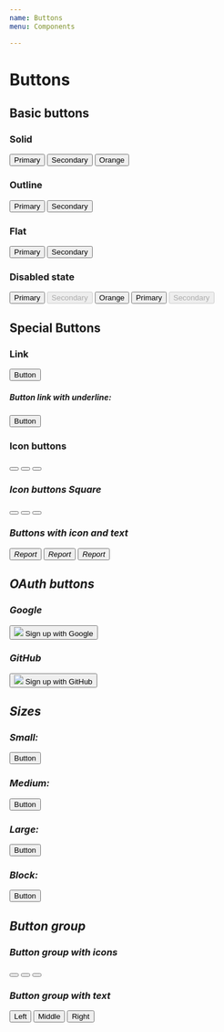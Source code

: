 ```yaml
---
name: Buttons
menu: Components

---
```


# Buttons

## Basic buttons

### Solid
<Playground>
  <button className="btn btn-primary mr-2">Primary</button>
  <button className="btn btn-secondary mr-2">Secondary</button>
  <button className="btn btn-orange mr-2">Orange</button>
</Playground>

### Outline
<Playground>
  <button className="btn btn-outline-primary mr-2">Primary</button>
  <button className="btn btn-outline-secondary">Secondary</button>
</Playground>

### Flat
<Playground>
  <button className="btn btn-primary btn-flat mr-2">Primary</button>
  <button className="btn btn-secondary btn-flat">Secondary</button>
</Playground>

### Disabled state
<Playground>
  <button className="btn btn-primary disabled mr-2">Primary</button>
  <button className="btn btn-secondary mr-2" disabled>Secondary</button>
  <button className="btn btn-orange disabled">Orange</button>
  <button className="btn btn-outline-primary disabled mr-2 mt-2">Primary</button>
  <button className="btn btn-outline-secondary mt-2" disabled>Secondary</button>
</Playground>

## Special Buttons

### Link
<Playground>
   <button className="btn btn-link">Button</button>
   <h5 className="mt-4">Button link with underline:</h5>
   <button className="btn btn-link link-underline">Button</button>
</Playground>

### Icon buttons

<Playground>
<button type="button" className="btn btn-icon btn-sm mr-2"><i className="mi mi-trash" aria-hidden="true" /> </button>
<button type="button" className="btn btn-icon btn-md mr-2"><i className="mi mi-trash" aria-hidden="true" /> </button>
<button type="button" className="btn btn-icon btn-lg mr-2"><i className="mi mi-trash" aria-hidden="true" /> </button>
</Playground>

### Icon buttons Square

<Playground>
<button type="button" className="btn btn-icon btn-square btn-sm mr-2"><i className="mi mi-plus" aria-hidden="true" /> </button>
<button type="button" className="btn btn-icon btn-square btn-md mr-2"><i className="mi mi-plus" aria-hidden="true" /> </button>
<button type="button" className="btn btn-icon btn-square btn-lg mr-2"><i className="mi mi-plus" aria-hidden="true" /> </button>
</Playground>

### Buttons with icon and text

<Playground>
<button type="button" className="btn btn-secondary btn-sm mr-2"><i className="mi mi-check-list" aria-hidden="true" /><span>Report</span> </button>
<button type="button" className="btn btn-secondary btn-md mr-2"><i className="mi mi-check-list" aria-hidden="true" /><span>Report</span> </button>
<button type="button" className="btn btn-secondary btn-lg mr-2"><i className="mi mi-check-list" aria-hidden="true" /><span>Report</span> </button>
</Playground>


## OAuth buttons

### Google
<Playground>
  <button className="btn btn-login btn-google">
    <span className="btn-login-icon"><img src={google}/></span>
    <span className="btn-login-text">Sign up with Google</span>
  </button>
</Playground>

### GitHub
<Playground>
   <button className="btn btn-login btn-github">
    <span className="btn-login-icon"><img src={github}/></span>
    <span className="btn-login-text">Sign up with GitHub</span>
  </button>
</Playground>

## Sizes

### Small:
<Playground>
   <button className="btn btn-primary btn-sm">Button</button>
</Playground>

### Medium:
<Playground>
   <button className="btn btn-primary">Button</button>
</Playground>

### Large:
<Playground>
   <button className="btn btn-primary btn-lg">Button</button>
</Playground>

### Block:
<Playground>
   <button className="btn btn-primary btn-block">Button</button>
</Playground>

## Button group
### Button group with icons

<Playground>
<div className="btn-group" role="group" aria-label="Basic example">
  <button type="button" className="btn btn-secondary"><i className="fa fa-area-chart" aria-hidden="true"></i></button>
  <button type="button" className="btn btn-secondary"><i className="fa fa-pencil-square-o" aria-hidden="true"></i></button>
  <button type="button" className="btn btn-secondary"><i className="fa fa-trash-o" aria-hidden="true"></i></button>
</div>
</Playground>

### Button group with text

<Playground>
<div className="btn-group" role="group" aria-label="Basic example">
  <button type="button" className="btn btn-secondary">Left</button>
  <button type="button" className="btn btn-secondary">Middle</button>
  <button type="button" className="btn btn-secondary">Right</button>
</div>
</Playground>